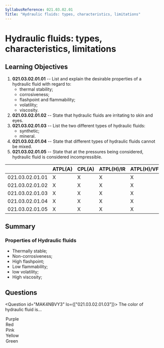 ```yaml
---
SyllabusReference: 021.03.02.01
Title: "Hydraulic fluids: types, characteristics, limitations"
---
```


# Hydraulic fluids: types, characteristics, limitations

## Learning Objectives

1. **021.03.02.01.01** -- List and explain the desirable properties of a
   hydraulic fluid with regard to:
   - thermal stability;
   - corrosiveness;
   - flashpoint and flammability;
   - volatility;
   - viscosity.
2. **021.03.02.01.02** -- State that hydraulic fluids are irritating to skin and
   eyes.
3. **021.03.02.01.03** -- List the two different types of hydraulic fluids:
   - synthetic;
   - mineral.
4. **021.03.02.01.04** -- State that different types of hydraulic fluids cannot
   be mixed.
5. **021.03.02.01.05** -- State that at the pressures being considered,
   hydraulic fluid is considered incompressible.

|                 | ATPL(A) | CPL(A) | ATPL(H)/IR | ATPL(H)/VFR | CPL(H) | IR  | CBIR(A) |
| --------------- | ------- | ------ | ---------- | ----------- | ------ | --- | ------- |
| 021.03.02.01.01 | X       | X      | X          | X           | X      |     |         |
| 021.03.02.01.02 | X       | X      | X          | X           | X      |     |         |
| 021.03.02.01.03 | X       | X      | X          | X           | X      |     |         |
| 021.03.02.01.04 | X       | X      | X          | X           | X      |     |         |
| 021.03.02.01.05 | X       | X      | X          | X           | X      |     |         |

## Summary

### Properties of Hydraulic fluids

- Thermally stable;
- Non-corrosiveness;
- High flashpoint;
- Low flammability;
- low volatility;
- High viscosity;

## Questions

<Question id="MAK4NBVY3" lo={["021.03.02.01.03"]}>
  <Text variant="oneCorrect">
    The color of <Subject /> hydraulic fluid is...
  </Text>
  <Option subject={[["synthetic"]]}>Purple</Option>
  <Option subject={[["Mineral"]]}>Red</Option>
  <Option>Pink</Option>
  <Option>Yellow</Option>
  <Option>Green</Option>
</Question>
